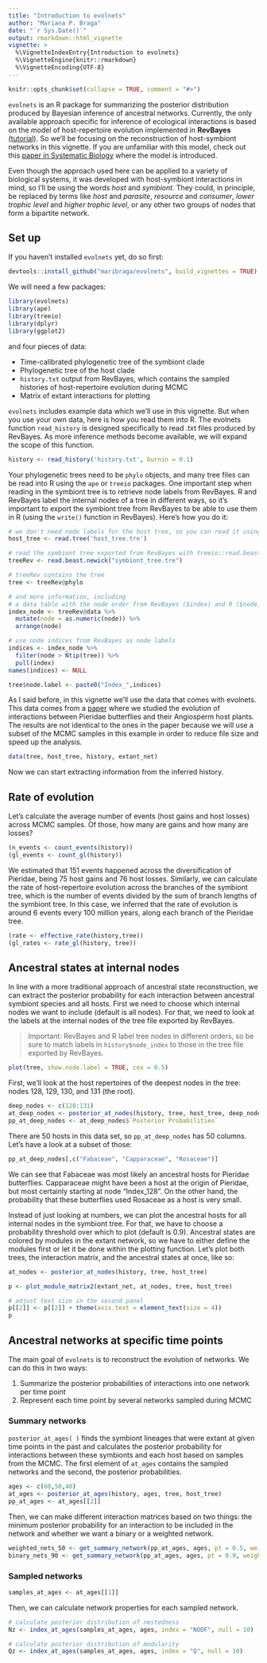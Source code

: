 ```yaml
---
title: "Introduction to evolnets"
author: "Mariana P. Braga"
date: "`r Sys.Date()`"
output: rmarkdown::html_vignette
vignette: >
  %\VignetteIndexEntry{Introduction to evolnets}
  %\VignetteEngine{knitr::rmarkdown}
  %\VignetteEncoding{UTF-8}
---
```


```r
knitr::opts_chunk$set(collapse = TRUE, comment = "#>")
```

`evolnets` is an R package for summarizing the posterior distribution produced by Bayesian inference of ancestral networks. Currently, the only available approach specific for inference of ecological interactions is based on the model of host-repertoire evolution implemented in **RevBayes** [(tutorial)](https://revbayes.github.io/tutorials/host_rep/host_rep.html). So we'll be focusing on the reconstruction of host-symbiont networks in this vignette. If you are unfamiliar with this model, check out this [paper in Systematic Biology](https://doi.org/10.1093/sysbio/syaa019) where the model is introduced. <!-- There are, however, other approaches that can produce posterior distributions of ancestral interactions, such as DEC models of geographic range evolution. evolnets also supports outputs from such analyses produced by RevBayes and BioGeoBEARS. -->

Even though the approach used here can be applied to a variety of biological systems, it was developed with host-symbiont interactions in mind, so I'll be using the words *host* and *symbiont*. They could, in principle, be replaced by terms like *host* and *parasite*, *resource* and *consumer*, *lower trophic level* and *higher trophic level*, or any other two groups of nodes that form a bipartite network.

## Set up

If you haven't installed `evolnets` yet, do so first:

```r
devtools::install_github("maribraga/evolnets", build_vignettes = TRUE)
```

We will need a few packages:

```r
library(evolnets)
library(ape)
library(treeio)
library(dplyr)
library(ggplot2)
```

and four pieces of data:

-   Time-calibrated phylogenetic tree of the symbiont clade
-   Phylogenetic tree of the host clade
-   `history.txt` output from RevBayes, which contains the sampled histories of host-repertoire evolution during MCMC
-   Matrix of extant interactions for plotting

`evolnets` includes example data which we'll use in this vignette. But when you use your own data, here is how you read them into R. The evolnets function `read_history` is designed specifically to read .txt files produced by RevBayes. As more inference methods become available, we will expand the scope of this function.

```r
history <- read_history('history.txt', burnin = 0.1)
```

Your phylogenetic trees need to be `phylo` objects, and many tree files can be read into R using the `ape` or `treeio` packages. One important step when reading in the symbiont tree is to retrieve node labels from RevBayes. R and RevBayes label the internal nodes of a tree in different ways, so it's important to export the symbiont tree from RevBayes to be able to use them in R (using the `write()` function in RevBayes). Here's how you do it:

```r
# we don't need node labels for the host tree, so you can read it using ape::read.tree()
host_tree <- read.tree('host_tree.tre')

# read the symbiont tree exported from RevBayes with treeio::read.beast.newick()
treeRev <- read.beast.newick("symbiont_tree.tre")

# treeRev contains the tree
tree <- treeRev@phylo

# and more information, including
# a data table with the node order from RevBayes ($index) and R ($node)
index_node <- treeRev@data %>%
  mutate(node = as.numeric(node)) %>%
  arrange(node)

# use node indices from RevBayes as node labels
indices <- index_node %>% 
  filter(node > Ntip(tree)) %>% 
  pull(index)
names(indices) <- NULL

tree$node.label <- paste0("Index_",indices)
```

As I said before, in this vignette we'll use the data that comes with evolnets. This data comes from a [paper](https://onlinelibrary.wiley.com/doi/10.1111/ele.13842) where we studied the evolution of interactions between Pieridae butterflies and their Angiosperm host plants. The results are not identical to the ones in the paper because we will use a subset of the MCMC samples in this example in order to reduce file size and speed up the analysis.

```r
data(tree, host_tree, history, extant_net)
```

Now we can start extracting information from the inferred history.

## Rate of evolution

Let's calculate the average number of events (host gains and host losses) across MCMC samples. Of those, how many are gains and how many are losses?

```r
(n_events <- count_events(history))
(gl_events <- count_gl(history))
```

We estimated that 151 events happened across the diversification of Pieridae, being 75 host gains and 76 host losses. Similarly, we can calculate the rate of host-repertoire evolution across the branches of the symbiont tree, which is the number of events divided by the sum of branch lengths of the symbiont tree. In this case, we inferred that the rate of evolution is around 6 events every 100 million years, along each branch of the Pieridae tree.

```r
(rate <- effective_rate(history,tree))
(gl_rates <- rate_gl(history, tree))
```

## Ancestral states at internal nodes

In line with a more traditional approach of ancestral state reconstruction, we can extract the posterior probability for each interaction between ancestral symbiont species and all hosts. First we need to choose which internal nodes we want to include (default is all nodes). For that, we need to look at the labels at the internal nodes of the tree file exported by RevBayes.

> Important: RevBayes and R label tree nodes in different orders, so be sure to match labels in `history$node_index` to those in the tree file exported by RevBayes.

```r
plot(tree, show.node.label = TRUE, cex = 0.5)
```

First, we'll look at the host repertoires of the deepest nodes in the tree: nodes 128, 129, 130, and 131 (the root).

```r
deep_nodes <- c(128:131)
at_deep_nodes <- posterior_at_nodes(history, tree, host_tree, deep_nodes)
pp_at_deep_nodes <- at_deep_nodes$`Posterior Probabilities`
```

There are 50 hosts in this data set, so `pp_at_deep_nodes` has 50 columns. Let's have a look at a subset of those:

```r
pp_at_deep_nodes[,c("Fabaceae", "Capparaceae", "Rosaceae")]
```

We can see that Fabaceae was most likely an ancestral hosts for Pieridae butterflies. Capparaceae might have been a host at the origin of Pieridae, but most certainly starting at node "Index_128". On the other hand, the probability that these butterflies used Rosaceae as a host is very small.

Instead of just looking at numbers, we can plot the ancestral hosts for all internal nodes in the symbiont tree. For that, we have to choose a probability threshold over which to plot (default is 0.9). Ancestral states are colored by modules in the extant network, so we have to either define the modules first or let it be done within the plotting function. Let's plot both trees, the interaction matrix, and the ancestral states at once, like so:

```r
at_nodes <- posterior_at_nodes(history, tree, host_tree)
```

```r
p <- plot_module_matrix2(extant_net, at_nodes, tree, host_tree)

# adjust text size in the second panel
p[[2]] <- p[[2]] + theme(axis.text = element_text(size = 4))
p
```


## Ancestral networks at specific time points

The main goal of `evolnets` is to reconstruct the evolution of networks. We can do this in two ways:

1.  Summarize the posterior probabilities of interactions into one network per time point
2.  Represent each time point by several networks sampled during MCMC

### Summary networks

`posterior_at_ages( )` finds the symbiont lineages that were extant at given time points in the past and calculates the posterior probability for interactions between these symbionts and each host based on samples from the MCMC. The first element of `at_ages` contains the sampled networks and the second, the posterior probabilities.

```r
ages <- c(60,50,40)
at_ages <- posterior_at_ages(history, ages, tree, host_tree)
pp_at_ages <- at_ages[[2]]
```

Then, we can make different interaction matrices based on two things: the minimum posterior probability for an interaction to be included in the network and whether we want a binary or a weighted network.

```r
weighted_nets_50 <- get_summary_network(pp_at_ages, ages, pt = 0.5, weighted = TRUE)
binary_nets_90 <- get_summary_network(pp_at_ages, ages, pt = 0.9, weighted = FALSE)
```

### Sampled networks

```r
samples_at_ages <- at_ages[[1]]
```

Then, we can calculate network properties for each sampled network.

```r
# calculate posterior distribution of nestedness
Nz <- index_at_ages(samples_at_ages, ages, index = "NODF", null = 10)
```

```r
# calculate posterior distribution of modularity
Qz <- index_at_ages(samples_at_ages, ages, index = "Q", null = 10)
```


